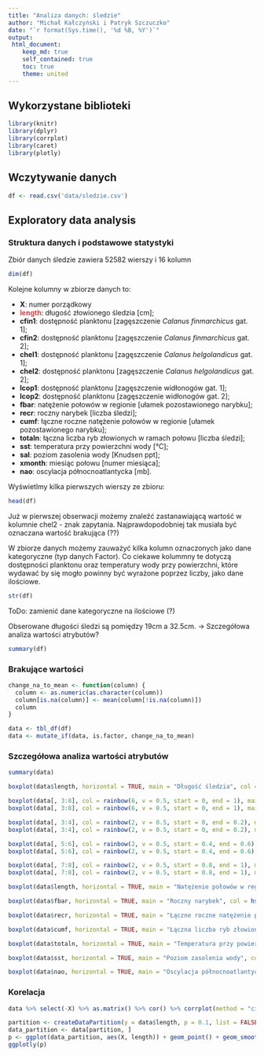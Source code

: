 ```yaml
---
title: "Analiza danych: śledzie"
author: "Michał Kałczyński i Patryk Szczuczko"
date: "`r format(Sys.time(), '%d %B, %Y')`"
output: 
 html_document:
    keep_md: true
    self_contained: true
    toc: true
    theme: united
---
```


## Wykorzystane biblioteki
```r
library(knitr)
library(dplyr)
library(corrplot)
library(caret)
library(plotly)
```

## Wczytywanie danych
```r
df <- read.csv('data/sledzie.csv')
```

## Exploratory data analysis
### Struktura danych i podstawowe statystyki
Zbiór danych śledzie zawiera 52582 wierszy i 16 kolumn
```r
dim(df)
```

<p>Kolejne kolumny w zbiorze danych to:</p>
<ul>
<li><strong>X</strong>: numer porządkowy</li>
<li><strong><span style="color:#ce4844">length</span></strong>: długość złowionego śledzia [cm];</li>
<li><strong>cfin1</strong>: dostępność planktonu [zagęszczenie <em>Calanus finmarchicus</em> gat. 1];</li>
<li><strong>cfin2</strong>: dostępność planktonu [zagęszczenie <em>Calanus finmarchicus</em> gat. 2];</li>
<li><strong>chel1</strong>: dostępność planktonu [zagęszczenie <em>Calanus helgolandicus</em> gat. 1];</li>
<li><strong>chel2</strong>: dostępność planktonu [zagęszczenie <em>Calanus helgolandicus</em> gat. 2];</li>
<li><strong>lcop1</strong>: dostępność planktonu [zagęszczenie widłonogów gat. 1];</li>
<li><strong>lcop2</strong>: dostępność planktonu [zagęszczenie widłonogów gat. 2];</li>
<li><strong>fbar</strong>: natężenie połowów w regionie [ułamek pozostawionego narybku];</li>
<li><strong>recr</strong>: roczny narybek [liczba śledzi];</li>
<li><strong>cumf</strong>: łączne roczne natężenie połowów w regionie [ułamek pozostawionego narybku];</li>
<li><strong>totaln</strong>: łączna liczba ryb złowionych w ramach połowu [liczba śledzi];</li>
<li><strong>sst</strong>: temperatura przy powierzchni wody [°C];<br />
</li>
<li><strong>sal</strong>: poziom zasolenia wody [Knudsen ppt];</li>
<li><strong>xmonth</strong>: miesiąc połowu [numer miesiąca];</li>
<li><strong>nao</strong>: oscylacja północnoatlantycka [mb].</li>
</ul>

Wyświetlmy kilka pierwszych wierszy ze zbioru:
```r
head(df)
```

Już w pierwszej obserwacji możemy znaleźć zastanawiającą wartość w kolumnie chel2 - znak zapytania. Najprawdopodobniej tak musiała być oznaczana wartość brakująca (??)

W zbiorze danych możemy zauważyć kilka kolumn oznaczonych jako dane kategoryczne (typ danych Factor). Co ciekawe kolummny te dotyczą dostępności planktonu oraz temperatury wody przy powierzchni, które wydawać by się mogło powinny być wyrażone poprzez liczby, jako dane ilościowe.

```r
str(df)
```

ToDo: zamienić dane kategoryczne na ilościowe (?)

Obserowane długości śledzi są pomiędzy 19cm a 32.5cm. -> Szczegółowa analiza wartości atrybutów?
```r
summary(df)
```
### Brakujące wartości
```r
change_na_to_mean <- function(column) {
  column <- as.numeric(as.character(column))
  column[is.na(column)] <- mean(column[!is.na(column)])
  column
}

data <- tbl_df(df)
data <- mutate_if(data, is.factor, change_na_to_mean)

```

### Szczegółowa analiza wartości atrybutów
```r
summary(data)
```
```r
boxplot(data$length, horizontal = TRUE, main = "Długość śledzia", col = hsv(h = 240/360, s = 0.5, v = 0.5))
```
```r
boxplot(data[, 3:8], col = rainbow(6, v = 0.5, start = 0, end = 1), main = "Dostępność planktonu")
boxplot(data[, 3:8], col = rainbow(6, v = 0.5, start = 0, end = 1), main = "Dostępność planktonu", outline = FALSE)

```
```r
boxplot(data[, 3:4], col = rainbow(2, v = 0.5, start = 0, end = 0.2), main = "Zagęszczenie Calanus finmarchicus")
boxplot(data[, 3:4], col = rainbow(2, v = 0.5, start = 0, end = 0.2), main = "Zagęszczenie Calanus finmarchicus", outline = FALSE)
```
```r
boxplot(data[, 5:6], col = rainbow(2, v = 0.5, start = 0.4, end = 0.6), main = "Zagęszczenie Calanus helgolandicus")
boxplot(data[, 5:6], col = rainbow(2, v = 0.5, start = 0.4, end = 0.6), main = "Zagęszczenie Calanus helgolandicus", outline = FALSE)
```
```r
boxplot(data[, 7:8], col = rainbow(2, v = 0.5, start = 0.8, end = 1), main = "Zagęszczenie widłonogów")
boxplot(data[, 7:8], col = rainbow(2, v = 0.5, start = 0.8, end = 1), main = "Zagęszczenie widłonogów", outline = FALSE)
```
```r
boxplot(data$length, horizontal = TRUE, main = "Natężenie połowów w regionie", col = hsv(h = 240/360, s = 0.5, v = 0.5))
```
```r
boxplot(data$fbar, horizontal = TRUE, main = "Roczny narybek", col = hsv(h = 240/360, s = 0.5, v = 0.5))
```
```r
boxplot(data$recr, horizontal = TRUE, main = "Łączne roczne natężenie połowów w regionie", col = hsv(h = 240/360, s = 0.5, v = 0.5))
```
```r
boxplot(data$cumf, horizontal = TRUE, main = "Łączna liczba ryb złowionych w ramach połowu", col = hsv(h = 240/360, s = 0.5, v = 0.5))
```
```r
boxplot(data$totaln, horizontal = TRUE, main = "Temperatura przy powierzchni wody", col = hsv(h = 240/360, s = 0.5, v = 0.5))
```
```r
boxplot(data$sst, horizontal = TRUE, main = "Poziom zasolenia wody", col = hsv(h = 240/360, s = 0.5, v = 0.5))
```
```r
boxplot(data$nao, horizontal = TRUE, main = "Oscylacja północnoatlantycka", col = hsv(h = 240/360, s = 0.5, v = 0.5))
```

### Korelacja
```r
data %>% select(-X) %>% as.matrix() %>% cor() %>% corrplot(method = "circle")
```
```r
partition <- createDataPartition(y = data$length, p = 0.1, list = FALSE)
data_partition <- data[partition, ]
p <- ggplot(data_partition, aes(X, length)) + geom_point() + geom_smooth() + theme_bw()
ggplotly(p)
```